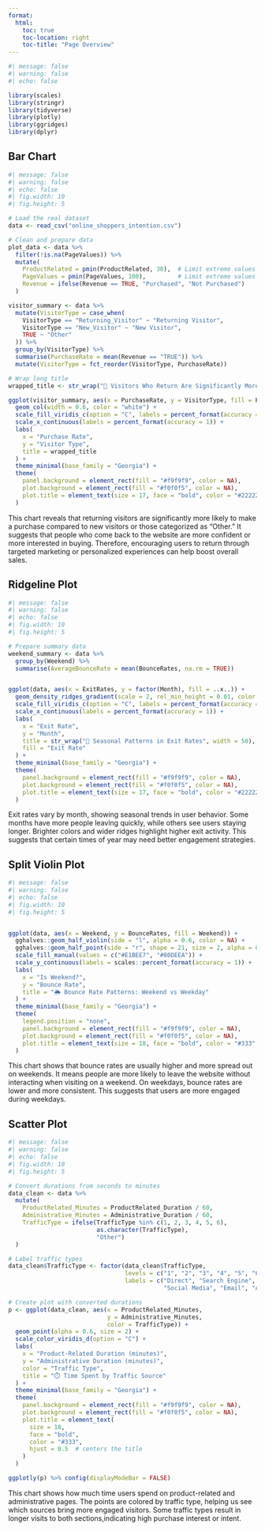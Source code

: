 ```yaml
---
format:
  html:
    toc: true
    toc-location: right
    toc-title: "Page Overview"
---
```

```r
#| message: false
#| warning: false
#| echo: false

library(scales)
library(stringr)
library(tidyverse)
library(plotly)
library(ggridges)
library(dplyr)

```

## Bar Chart
```r
#| message: false
#| warning: false
#| echo: false
#| fig.width: 10
#| fig.height: 5

# Load the real dataset
data <- read_csv("online_shoppers_intention.csv")

# Clean and prepare data
plot_data <- data %>%
  filter(!is.na(PageValues)) %>%
  mutate(
    ProductRelated = pmin(ProductRelated, 30),  # Limit extreme values for clarity
    PageValues = pmin(PageValues, 100),         # Limit extreme values
    Revenue = ifelse(Revenue == TRUE, "Purchased", "Not Purchased")
  )

visitor_summary <- data %>%
  mutate(VisitorType = case_when(
    VisitorType == "Returning_Visitor" ~ "Returning Visitor",
    VisitorType == "New_Visitor" ~ "New Visitor",
    TRUE ~ "Other"
  )) %>%
  group_by(VisitorType) %>%
  summarise(PurchaseRate = mean(Revenue == "TRUE")) %>%
  mutate(VisitorType = fct_reorder(VisitorType, PurchaseRate))

# Wrap long title
wrapped_title <- str_wrap("👥 Visitors Who Return Are Significantly More Likely to Make a Purchase", width = 50)

ggplot(visitor_summary, aes(x = PurchaseRate, y = VisitorType, fill = PurchaseRate)) +
  geom_col(width = 0.6, color = "white") +
  scale_fill_viridis_c(option = "C", labels = percent_format(accuracy = 1)) +
  scale_x_continuous(labels = percent_format(accuracy = 1)) +
  labs(
    x = "Purchase Rate",
    y = "Visitor Type",
    title = wrapped_title
  ) +
  theme_minimal(base_family = "Georgia") +
  theme(
    panel.background = element_rect(fill = "#f9f9f9", color = NA),
    plot.background = element_rect(fill = "#f0f0f5", color = NA),
    plot.title = element_text(size = 17, face = "bold", color = "#222222", margin = margin(b = 10))
  )

```

::: {.callout-note}

This chart reveals that returning visitors are significantly more likely to make a purchase compared to new visitors or those categorized as "Other." It suggests that people who come back to the website are more confident or more interested in buying. Therefore, encouraging users to return through targeted marketing or personalized experiences can help boost overall sales.

:::

## Ridgeline Plot

```r
#| message: false
#| warning: false
#| echo: false
#| fig.width: 10
#| fig.height: 5

# Prepare summary data
weekend_summary <- data %>%
  group_by(Weekend) %>%
  summarise(AverageBounceRate = mean(BounceRates, na.rm = TRUE))


ggplot(data, aes(x = ExitRates, y = factor(Month), fill = ..x..)) +
  geom_density_ridges_gradient(scale = 2, rel_min_height = 0.01, color = "white") +
  scale_fill_viridis_c(option = "C", labels = percent_format(accuracy = 1)) +  # Fix legend labels
  scale_x_continuous(labels = percent_format(accuracy = 1)) +
  labs(
    x = "Exit Rate",
    y = "Month",
    title = str_wrap("📆 Seasonal Patterns in Exit Rates", width = 50),
    fill = "Exit Rate"
  ) +
  theme_minimal(base_family = "Georgia") +
  theme(
    panel.background = element_rect(fill = "#f9f9f9", color = NA),
    plot.background = element_rect(fill = "#f0f0f5", color = NA),
    plot.title = element_text(size = 17, face = "bold", color = "#222222", margin = margin(b = 10),hjust = 0.5)
  )


```
::: {.callout-note}

Exit rates vary by month, showing seasonal trends in user behavior.
Some months have more people leaving quickly, while others see users staying longer.
Brighter colors and wider ridges highlight higher exit activity.
This suggests that certain times of year may need better engagement strategies.

:::

## Split Violin Plot 
```r
#| message: false
#| warning: false
#| echo: false
#| fig.width: 10
#| fig.height: 5


ggplot(data, aes(x = Weekend, y = BounceRates, fill = Weekend)) +
  gghalves::geom_half_violin(side = "l", alpha = 0.6, color = NA) +
  gghalves::geom_half_point(side = "r", shape = 21, size = 2, alpha = 0.7, color = "#555") +
  scale_fill_manual(values = c("#E1BEE7", "#80DEEA")) +
  scale_y_continuous(labels = scales::percent_format(accuracy = 1)) +
  labs(
    x = "Is Weekend?",
    y = "Bounce Rate",
    title = "🌦️ Bounce Rate Patterns: Weekend vs Weekday"
  ) +
  theme_minimal(base_family = "Georgia") +
  theme(
    legend.position = "none",
    panel.background = element_rect(fill = "#f9f9f9", color = NA),
    plot.background = element_rect(fill = "#f0f0f5", color = NA),
    plot.title = element_text(size = 18, face = "bold", color = "#333", hjust = 0.5)
  )

```

::: {.callout-note}

This chart shows that bounce rates are usually higher and more spread out on weekends. It means people are more likely to leave the website without interacting when visiting on a weekend. On weekdays, bounce rates are lower and more consistent. This suggests that users are more engaged during weekdays.

::: 



## Scatter Plot
```r
#| message: false
#| warning: false
#| echo: false
#| fig.width: 10
#| fig.height: 5

# Convert durations from seconds to minutes
data_clean <- data %>%
  mutate(
    ProductRelated_Minutes = ProductRelated_Duration / 60,
    Administrative_Minutes = Administrative_Duration / 60,
    TrafficType = ifelse(TrafficType %in% c(1, 2, 3, 4, 5, 6),
                         as.character(TrafficType), 
                         "Other")
  )

# Label traffic types
data_clean$TrafficType <- factor(data_clean$TrafficType,
                                 levels = c("1", "2", "3", "4", "5", "6", "Other"),
                                 labels = c("Direct", "Search Engine", "Referral", 
                                            "Social Media", "Email", "Ads", "Other"))

# Create plot with converted durations
p <- ggplot(data_clean, aes(x = ProductRelated_Minutes, 
                            y = Administrative_Minutes, 
                            color = TrafficType)) +
  geom_point(alpha = 0.6, size = 2) +
  scale_color_viridis_d(option = "C") +
  labs(
    x = "Product-Related Duration (minutes)",
    y = "Administrative Duration (minutes)",
    color = "Traffic Type",
    title = "⏱️ Time Spent by Traffic Source"
  ) +
  theme_minimal(base_family = "Georgia") +
  theme(
    panel.background = element_rect(fill = "#f9f9f9", color = NA),
    plot.background = element_rect(fill = "#f0f0f5", color = NA),
    plot.title = element_text(
      size = 18,
      face = "bold",
      color = "#333",
      hjust = 0.5  # centers the title
    )
  )

ggplotly(p) %>% config(displayModeBar = FALSE)

```
::: {.callout-note}

This chart shows how much time users spend on product-related and administrative pages.
The points are colored by traffic type, helping us see which sources bring more engaged 
visitors. Some traffic types result in longer visits to both sections,indicating high 
purchase interest or intent.

::: 

